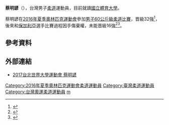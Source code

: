 {{Infobox sportsperson
| name         = 蔡明諺
| image        =
| country      = {{TWN}}
| birth_date   = {{birth date and age|df=yes|1996|1|7}}
| birth_place  = 
| height         = {{height|m=1.67|}}
| weight         = {{convert|63|kg}}
| sport= [[柔道|柔道]]
| medaltemplates =

{{MedalSport | 男子[[柔道|柔道]]}}
{{MedalCountry|{{TPE}}}}
{{MedalCompetition|[[亞洲柔道錦標賽|亞洲柔道錦標賽]]}}
{{MedalBronze|[[2012年亞洲柔道錦標賽|2012年 塔什干]]|60公斤級}}
{{MedalBronze|[[2013年亞洲柔道錦標賽|2013年 曼谷]]|60公斤級}}
{{MedalCompetition|[[東亞運動會|東亞運動會]]}}
{{MedalBronze|[[2013年_天津|2013年 天津]]|60公斤級}}
{{MedalCompetition|[[柔道大滿貫|柔道大滿貫]]}}
{{MedalBronze|[[2014年_巴黎|2014年 巴黎]]|60公斤級}}
{{MedalCompetition|[[柔道大獎賽|柔道大獎賽]]}}
{{MedalBronze|[[2019年_呼和浩特|2019年 呼和浩特]]|66公斤級}}
{{MedalSilver|[[2013年_濟州島|2013年 濟州島]]|60公斤級}}
}}

'''蔡明諺'''（{{bd|1996年|01月07日}}），台灣男子[[柔道|柔道]]運動員，目前就讀[[國立體育大學|國立體育大學]]。

蔡明諺在[[2016年夏季奧林匹克運動會|2016年夏季奧林匹克運動會]]參加[[2016年夏季奧林匹克運動會男子60公斤級柔道比賽|男子60公斤級柔道比賽]]，晋級32強<ref>{{cite web |author=TOP |url=http://www.cna.com.tw/news/firstnews/201608065016-1.aspx |title=奧運柔道蔡明諺初登場 奪勝晉級32強 |publisher=Cna.com.tw |date=2016-06-28 |accessdate=2016-08-06 |archive-date=2016-08-07 |archive-url=https://web.archive.org/web/20160807154741/http://www.cna.com.tw/news/firstnews/201608065016-1.aspx |dead-url=no }}</ref>，後來和[[保加利亞|保加利亞]]選手{{le|亞尼斯拉夫·葛契夫|Yanislav Gerchev}}比賽過程因手傷棄權，未能晋級16強<ref>{{cite web |url=http://sports.ettoday.net/news/750204 |title=一日2戰 蔡明諺柔道32強敗給保加利亞冠軍 |publisher=Sports.ettoday.net |date= |accessdate=2016-08-06 |archive-date=2016-08-09 |archive-url=https://web.archive.org/web/20160809104612/http://sports.ettoday.net/news/750204 |dead-url=no }}</ref><ref>{{cite web |url=http://www.chinatimes.com/realtimenews/20160806004494-260403 |title=里約奧運》蔡明諺右肩脫臼 柔道32強止步 |publisher=Chinatimes.com |date=2016-08-02 |accessdate=2016-08-06 |archive-date=2016-08-06 |archive-url=https://web.archive.org/web/20160806153232/http://www.chinatimes.com/realtimenews/20160806004494-260403 |dead-url=no }}</ref>。

==參考資料==
{{reflist}}

==外部連結==
*[http://2017.taipei/files/15-1000-460,c137-1.php 2017台北世界大學運動會 蔡明諺] {{Wayback|url=http://2017.taipei/files/15-1000-460,c137-1.php |date=20160812011928 }}

{{Taiwan-sport-bio-stub}}

[[Category:2016年夏季奧林匹克運動會柔道運動員|Category:2016年夏季奧林匹克運動會柔道運動員]]
[[Category:臺灣柔道運動員|Category:臺灣柔道運動員]]
[[Category:台灣奧運柔道運動員|Category:台灣奧運柔道運動員]]
[[Category:蔡姓|m]]